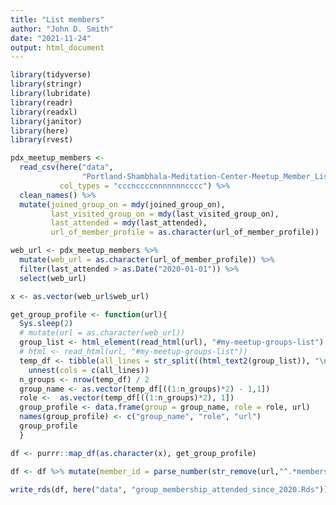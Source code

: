 ```yaml
---
title: "List members"
author: "John D. Smith"
date: "2021-11-24"
output: html_document
---
```



```r
library(tidyverse)
library(stringr)
library(lubridate)
library(readr)
library(readxl)
library(janitor)
library(here)
library(rvest)
```

```r
pdx_meetup_members <- 
  read_csv(here("data", 
                "Portland-Shambhala-Meditation-Center-Meetup_Member_List_on_2021-11-23.csv"),
           col_types = "cccnccccnnnnnnncccc") %>% 
  clean_names() %>% 
  mutate(joined_group_on = mdy(joined_group_on),
         last_visited_group_on = mdy(last_visited_group_on),
         last_attended = mdy(last_attended),
         url_of_member_profile = as.character(url_of_member_profile))
```

```r
web_url <- pdx_meetup_members %>% 
  mutate(web_url = as.character(url_of_member_profile)) %>% 
  filter(last_attended > as.Date("2020-01-01")) %>% 
  select(web_url)

x <- as.vector(web_url$web_url)
```


```r
get_group_profile <- function(url){
  Sys.sleep(2)
  # mutate(url = as.character(web_url))
  group_list <- html_element(read_html(url), "#my-meetup-groups-list")
  # html <- read_html(url, "#my-meetup-groups-list"))
  temp_df <- tibble(all_lines = str_split((html_text2(group_list)), "\n")) %>% 
    unnest(cols = c(all_lines))
  n_groups <- nrow(temp_df) / 2
  group_name <- as.vector(temp_df[((1:n_groups)*2) - 1,1])
  role <-  as.vector(temp_df[((1:n_groups)*2), 1])
  group_profile <- data.frame(group = group_name, role = role, url)
  names(group_profile) <- c("group_name", "role", "url")
  group_profile
  }

df <- purrr::map_df(as.character(x), get_group_profile)

df <- df %>% mutate(member_id = parse_number(str_remove(url,"^.*members/"))) 
```

```r
write_rds(df, here("data", "group_membership_attended_since_2020.Rds"))
```
